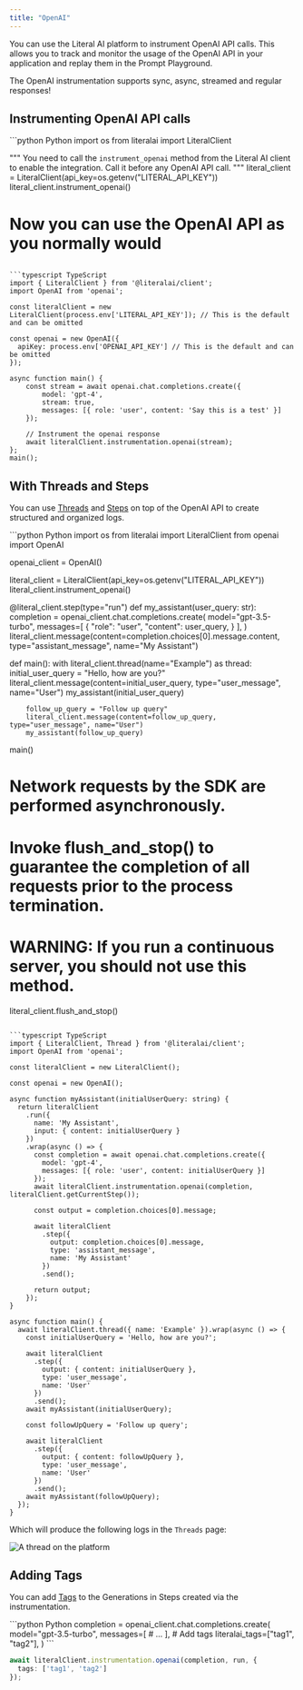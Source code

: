 ```yaml
---
title: "OpenAI"
---
```



You can use the Literal AI platform to instrument OpenAI API calls. This allows you to track and monitor the usage of the OpenAI API in your application and replay them in the Prompt Playground.

<Check>The OpenAI instrumentation supports sync, async, streamed and regular responses!</Check>

## Instrumenting OpenAI API calls

<CodeGroup>
```python Python
import os
from literalai import LiteralClient

"""
You need to call the `instrument_openai` method from the Literal AI client to
enable the integration. Call it before any OpenAI API call.
"""
literal_client = LiteralClient(api_key=os.getenv("LITERAL_API_KEY"))
literal_client.instrument_openai()

# Now you can use the OpenAI API as you normally would
```

```typescript TypeScript
import { LiteralClient } from '@literalai/client';
import OpenAI from 'openai';

const literalClient = new LiteralClient(process.env['LITERAL_API_KEY']); // This is the default and can be omitted

const openai = new OpenAI({
  apiKey: process.env['OPENAI_API_KEY'] // This is the default and can be omitted
});

async function main() {
    const stream = await openai.chat.completions.create({
        model: 'gpt-4',
        stream: true,
        messages: [{ role: 'user', content: 'Say this is a test' }]
    });

    // Instrument the openai response
    await literalClient.instrumentation.openai(stream);
};
main();
```
</CodeGroup>

## With Threads and Steps

You can use [Threads](/concepts/observability/thread) and [Steps](/concepts/observability/step) on top of the OpenAI API to create structured and organized logs.

<CodeGroup>
```python Python
import os
from literalai import LiteralClient
from openai import OpenAI

openai_client = OpenAI()

literal_client = LiteralClient(api_key=os.getenv("LITERAL_API_KEY"))
literal_client.instrument_openai()

@literal_client.step(type="run")
def my_assistant(user_query: str):
    completion = openai_client.chat.completions.create(
                model="gpt-3.5-turbo",
                messages=[
                    {
                        "role": "user",
                        "content": user_query,
                    }
                ],
            )
    literal_client.message(content=completion.choices[0].message.content, type="assistant_message", name="My Assistant")


def main():
    with literal_client.thread(name="Example") as thread:
        initial_user_query = "Hello, how are you?"
        literal_client.message(content=initial_user_query, type="user_message", name="User")
        my_assistant(initial_user_query)
        
        follow_up_query = "Follow up query"
        literal_client.message(content=follow_up_query, type="user_message", name="User")
        my_assistant(follow_up_query)

main()
# Network requests by the SDK are performed asynchronously.
# Invoke flush_and_stop() to guarantee the completion of all requests prior to the process termination.
# WARNING: If you run a continuous server, you should not use this method.
literal_client.flush_and_stop()
```

```typescript TypeScript
import { LiteralClient, Thread } from '@literalai/client';
import OpenAI from 'openai';

const literalClient = new LiteralClient();

const openai = new OpenAI();

async function myAssistant(initialUserQuery: string) {
  return literalClient
    .run({
      name: 'My Assistant',
      input: { content: initialUserQuery }
    })
    .wrap(async () => {
      const completion = await openai.chat.completions.create({
        model: 'gpt-4',
        messages: [{ role: 'user', content: initialUserQuery }]
      });
      await literalClient.instrumentation.openai(completion, literalClient.getCurrentStep());

      const output = completion.choices[0].message;

      await literalClient
        .step({
          output: completion.choices[0].message,
          type: 'assistant_message',
          name: 'My Assistant'
        })
        .send();

      return output;
    });
}

async function main() {
  await literalClient.thread({ name: 'Example' }).wrap(async () => {
    const initialUserQuery = 'Hello, how are you?';

    await literalClient
      .step({
        output: { content: initialUserQuery },
        type: 'user_message',
        name: 'User'
      })
      .send();
    await myAssistant(initialUserQuery);

    const followUpQuery = 'Follow up query';

    await literalClient
      .step({
        output: { content: followUpQuery },
        type: 'user_message',
        name: 'User'
      })
      .send();
    await myAssistant(followUpQuery);
  });
}
```
</CodeGroup>

Which will produce the following logs in the `Threads` page:

<Frame caption="OpenAI thread">
  <img src="/images/openai-example.png" alt="A thread on the platform" />
</Frame>

## Adding Tags

You can add [Tags](/concepts/observability/tags) to the Generations in Steps created via the instrumentation.

<CodeGroup>
```python Python
completion = openai_client.chat.completions.create(
    model="gpt-3.5-turbo",
    messages=[
        # ...
    ],
    # Add tags
    literalai_tags=["tag1", "tag2"],
)
```

```typescript TypeScript
await literalClient.instrumentation.openai(completion, run, {
  tags: ['tag1', 'tag2']
});

```
</CodeGroup>